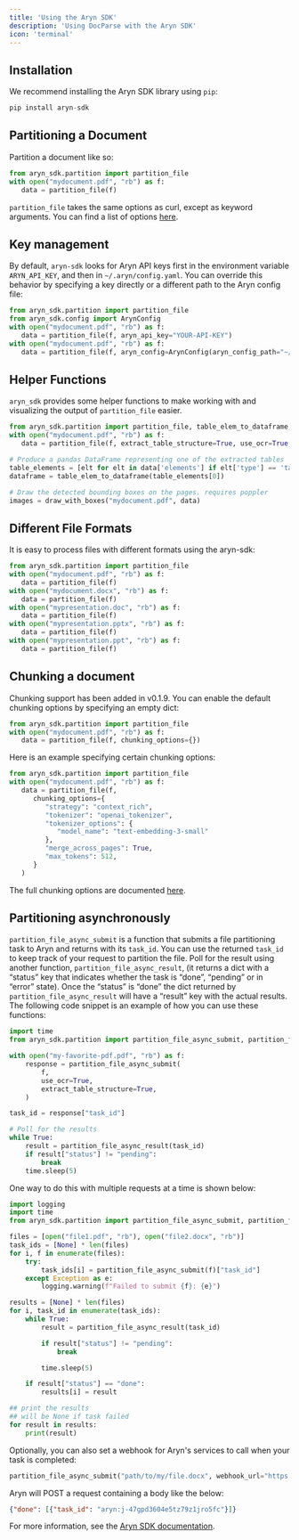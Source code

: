 ```yaml
---
title: 'Using the Aryn SDK'
description: 'Using DocParse with the Aryn SDK'
icon: 'terminal'
---
```


## Installation

We recommend installing the Aryn SDK library using `pip`:

```python
pip install aryn-sdk
```

## Partitioning a Document
Partition a document like so:

```python
from aryn_sdk.partition import partition_file
with open("mydocument.pdf", "rb") as f:
   data = partition_file(f)
```

``partition_file`` takes the same options as curl, except as keyword arguments. You can find a list of options [here](./processing_options).

## Key management

By default, ``aryn-sdk`` looks for Aryn API keys first in the environment variable ``ARYN_API_KEY``, and then in ``~/.aryn/config.yaml``. You can override this behavior by specifying a key directly or a different path to the Aryn config file:

```python
from aryn_sdk.partition import partition_file
from aryn_sdk.config import ArynConfig
with open("mydocument.pdf", "rb") as f:
   data = partition_file(f, aryn_api_key="YOUR-API-KEY")
with open("mydocument.pdf", "rb") as f:
   data = partition_file(f, aryn_config=ArynConfig(aryn_config_path="~/dotfiles/.aryn/config.yaml"))
```
## Helper Functions

``aryn_sdk`` provides some helper functions to make working with and visualizing the output of ``partition_file`` easier.

```python
from aryn_sdk.partition import partition_file, table_elem_to_dataframe, draw_with_boxes
with open("mydocument.pdf", "rb") as f:
   data = partition_file(f, extract_table_structure=True, use_ocr=True, extract_images=True, threshold=0.35)

# Produce a pandas DataFrame representing one of the extracted tables
table_elements = [elt for elt in data['elements'] if elt['type'] == 'table']
dataframe = table_elem_to_dataframe(table_elements[0])

# Draw the detected bounding boxes on the pages. requires poppler
images = draw_with_boxes("mydocument.pdf", data)
```
## Different File Formats

It is easy to process files with different formats using the aryn-sdk:

```python
from aryn_sdk.partition import partition_file
with open("mydocument.pdf", "rb") as f:
   data = partition_file(f)
with open("mydocument.docx", "rb") as f:
   data = partition_file(f)
with open("mypresentation.doc", "rb") as f:
   data = partition_file(f)
with open("mypresentation.pptx", "rb") as f:
   data = partition_file(f)
with open("mypresentation.ppt", "rb") as f:
   data = partition_file(f)
```

## Chunking a document

Chunking support has been added in v0.1.9. You can enable the default chunking options by specifying an empty dict:

```python
from aryn_sdk.partition import partition_file
with open("mydocument.pdf", "rb") as f:
   data = partition_file(f, chunking_options={})
```

Here is an example specifying certain chunking options:

```python
from aryn_sdk.partition import partition_file
with open("mydocument.pdf", "rb") as f:
   data = partition_file(f, 
      chunking_options={
         "strategy": "context_rich",
         "tokenizer": "openai_tokenizer",
         "tokenizer_options": {
            "model_name": "text-embedding-3-small"
         },
         "merge_across_pages": True,
         "max_tokens": 512,
      }
   )
```

The full chunking options are documented [here](/docparse/chunking_strategies).

## Partitioning asynchronously

`partition_file_async_submit` is a function that submits a file partitioning task to Aryn and returns with its `task_id`.
You can use the returned `task_id` to keep track of your request to partition the file. Poll for the result using
another function, `partition_file_async_result`, (it returns a dict with a “status” key that indicates whether the task
is “done”, “pending” or in “error” state). Once the “status” is “done” the dict returned by
`partition_file_async_result` will have a “result” key with the actual results. The following code snippet is an
example of how you can use these
functions:

```python
import time
from aryn_sdk.partition import partition_file_async_submit, partition_file_async_result

with open("my-favorite-pdf.pdf", "rb") as f:
    response = partition_file_async_submit(
        f,
        use_ocr=True,
        extract_table_structure=True,
    )

task_id = response["task_id"]

# Poll for the results
while True:
    result = partition_file_async_result(task_id)
    if result["status"] != "pending":
        break
    time.sleep(5)
```

One way to do this with multiple requests at a time is shown below:

```python
import logging
import time
from aryn_sdk.partition import partition_file_async_submit, partition_file_async_result

files = [open("file1.pdf", "rb"), open("file2.docx", "rb")]
task_ids = [None] * len(files)
for i, f in enumerate(files):
    try:
        task_ids[i] = partition_file_async_submit(f)["task_id"]
    except Exception as e:
        logging.warning(f"Failed to submit {f}: {e}")

results = [None] * len(files)
for i, task_id in enumerate(task_ids):
    while True:
        result = partition_file_async_result(task_id)

        if result["status"] != "pending":
            break

        time.sleep(5)

    if result["status"] == "done":
        results[i] = result

## print the results
## will be None if task failed
for result in results:
    print(result)
```

Optionally, you can also set a webhook for Aryn's services to call when your task is completed:

```python
partition_file_async_submit("path/to/my/file.docx", webhook_url="https://example.com/alert")
```

Aryn will POST a request containing a body like the below:
```json
{"done": [{"task_id": "aryn:j-47gpd3604e5tz79z1jro5fc"}]}
```

For more information, see the [Aryn SDK documentation](/sdk-reference/partition).
